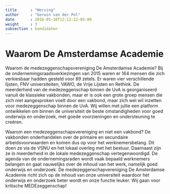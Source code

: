 ```yaml
---
title      : "Werving"
author     : "Gerwin van der Pol"
date       : 2016-05-10T12:12:12-05:00
weight     : 3
subsection : kandidaten
---
```


# Waarom De Amsterdamse Academie

Waarom de medezeggenschapsvereniging De Amsterdamse Academie? Bij de ondernemingsraadsverkiezingen van 2015 waren er 164 mensen die zich verkiesbaar hadden gesteld voor 89 zetels. Er waren vier verschillende lijsten, FNV universiteiten, VAWO, de Vrije Lijsten en Rethink. De meerderheid van de medezeggenschap binnen de UvA is georganiseerd vanuit de klassieke vakbonden, maar er is ook een grote groep mensen die zich niet aangesproken voelt door een vakbond, maar zich wel wil inzetten voor medezeggenschap binnen de UvA. Wij willen met jullie een platform ontwikkelen om binnen de universiteit de beste omstandigheden voor goed onderwijs en onderzoek, met goede voorzieningen en ondersteuning te creëren.

Waarom een medezeggenschapsvereniging en niet een vakbond? De vakbonden onderhandelen over de primaire en secundaire arbeidsvoorwaarden en komen dus op voor het werknemersbelang. Dit doen ze via de VSNU en het lokaal overleg met het bestuur. Daarnaast zijn ze in meerderheid in de lokale medezeggenschap vertegenwoordigd. De agenda van de ondernemingsraden wordt vaak bepaald  werknemers belangen en gaat nauwelijks over de inhoud van het werk, namelijk goed onderwijs en onderzoek. De medezeggenschapvereniging De Amsterdamse Academie richt zich op de inhoud van onze universiteit waardoor het onderwijs en onderzoek beter wordt en onze functie leuker. Wij gaan voor kritische MEDEzeggenschap!